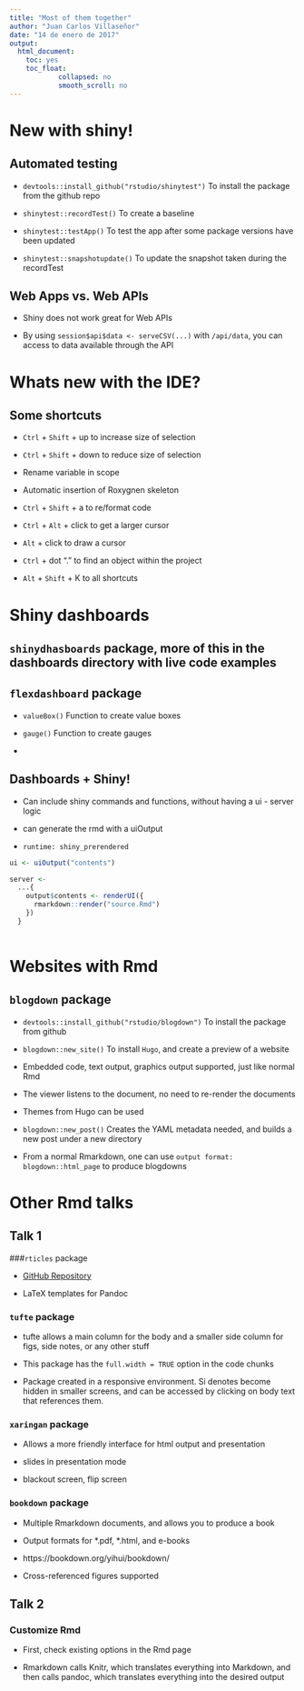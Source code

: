 ```yaml
---
title: "Most of them together"
author: "Juan Carlos Villaseñor"
date: "14 de enero de 2017"
output: 
  html_document: 
    toc: yes
    toc_float:
            collapsed: no
            smooth_scroll: no
---
```


# New with shiny!

## Automated testing

  - `devtools::install_github("rstudio/shinytest")` To install the package from the github repo

  - `shinytest::recordTest()` To create a baseline

  - `shinytest::testApp()` To test the app after some package versions have been updated
  
  - `shinytest::snapshotupdate()` To update the snapshot taken during the recordTest
  

## Web Apps vs. Web APIs

  - Shiny does not work great for Web APIs
  
  - By using `session$api$data <- serveCSV(...)` with `/api/data`, you can access to data available through the API


# Whats new with the IDE?

## Some shortcuts

  - `Ctrl` + `Shift` + up to increase size of selection

  - `Ctrl` + `Shift` + down to reduce size of selection
  
  - Rename variable in scope

  - Automatic insertion of Roxygnen skeleton
  
  - `Ctrl` + `Shift` + a to re/format code
  
  - `Ctrl` + `Alt` + click to get a larger cursor
  
  - `Alt` + click to draw a cursor
  
  - `Ctrl` + dot "." to find an object within the project
  
  - `Alt` + `Shift` + K to all shortcuts
  
# Shiny dashboards

## `shinydhasboards` package, more of this in the dashboards directory with live code examples

## `flexdashboard` package

  - `valueBox()` Function to create value boxes
  
  - `gauge()` Function to create gauges
  
  - 
  
## Dashboards + Shiny!

  - Can include shiny commands and functions, without having a ui - server logic
  
  - can generate the rmd with a uiOutput
  
  - `runtime: shiny_prerendered`
  
  
```r

ui <- uiOutput("contents")

server <- 
  ...{
    output$contents <- renderUI({
      rmarkdown::render("source.Rmd")
    })
  }
  

```

# Websites with Rmd

## `blogdown` package

  - `devtools::install_github("rstudio/blogdown")` To install the package from github
  
  - `blogdown::new_site()` To install `Hugo`, and create a preview of a website
  
  - Embedded code, text output, graphics output supported, just like normal Rmd
  
  - The viewer listens to the document, no need to re-render the documents
  
  - Themes from Hugo can be used
  
  - `blogdown::new_post()` Creates the YAML metadata needed, and builds a new post under a new directory
  
  - From a normal Rmarkdown, one can use `output format: blogdown::html_page` to produce blogdowns
  

# Other Rmd talks

## Talk 1

###`rticles` package

  - [GitHub Repository](https://www.github.com/rstudio/rticles)

  - LaTeX templates for Pandoc
  

### `tufte` package

  - tufte allows a main column for the body and a smaller side column for figs, side notes, or any other stuff
  
  - This package has the `full.width = TRUE` option in the code chunks
  
  - Package created in a responsive environment. Si denotes become hidden in smaller screens, and can be accessed by clicking on body text that references them.
  
### `xaringan` package
  
  - Allows a more friendly interface for html output and presentation
  
  - slides in presentation mode
  
  - blackout screen, flip screen
  
### `bookdown` package

  - Multiple Rmarkdown documents, and allows you to produce a book
  
  - Output formats for \*.pdf, \*.html, and e-books
  
  - https://bookdown.org/yihui/bookdown/
  
  - Cross-referenced figures supported
  
  
## Talk 2

### Customize Rmd

  - First, check existing options in the Rmd page
  
  - Rmarkdown calls Knitr, which translates everything into Markdown, and then calls pandoc, which translates everything into the desired output
  
  
  
  
  
  